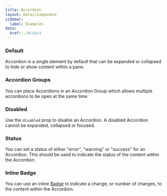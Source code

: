 ```yaml
---
title: Accordion
layout: DetailComponent
sidebar:
  label: Examples
data:
  $ref: ./#/data
---
```


<LivePreviewControls>
<LivePreview componentName="accordion" exampleName="Default" >

### Default

Accordion is a single element by default that can be expanded or collapsed to hide or show content within a pane.

</LivePreview>
<LivePreview componentName="accordion" exampleName="AccordionGroups" >

### Accordion Groups

You can place Accordions in an Accordion Group which allows multiple accordions to be open at the same time.

</LivePreview>
<LivePreview componentName="accordion" exampleName="Disabled" >

### Disabled

Use the `disabled` prop to disable an Accordion. A disabled Accordion cannot be expanded, collapsed or focused.

</LivePreview>
<LivePreview componentName="accordion" exampleName="Status" >

### Status

You can set a status of either "error", "warning" or "success" for an Accordion. This should be used to indicate the status of the content within the Accordion.

</LivePreview>
<LivePreview componentName="accordion" exampleName="InlineBadge" >

### Inline Badge

You can use an inline [Badge](/salt/components/badge) to indicate a change, or number of changes, to the content within the Accordion.

</LivePreview>
</LivePreviewControls>

